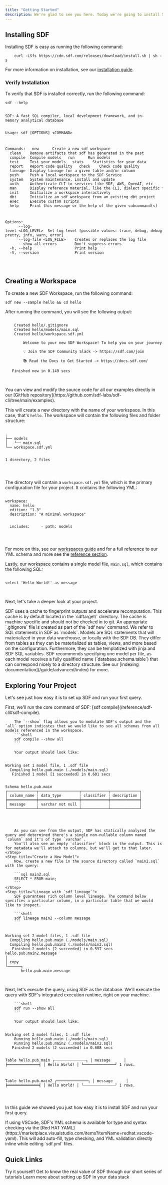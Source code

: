 ```yaml
---
title: "Getting Started"
description: We're glad to see you here. Today we're going to install SDF and create a hello world project. Let's get started.
---
```


## Installing SDF

Installing SDF is easy as running the following command:
```shell 
    curl -LSfs https://cdn.sdf.com/releases/download/install.sh | sh -s
``` 

For more information on installation, see our [installation guide](/introduction/install).

### Verify Installation

To verify that SDF is installed correctly, run the following command:

```shell
sdf --help
```

<div className="bg-[#0F1117] dark:bg-codeblock rounded-xl dark:ring-1 dark:ring-gray-800/50 relative">
<pre style={{ fontFamily: 'monospace', backgroundColor: 'transparent' }} className='language-shell'>
<code className='language-shell'>
SDF:&nbsp;A&nbsp;fast&nbsp;SQL&nbsp;compiler,&nbsp;local&nbsp;development&nbsp;framework,&nbsp;and&nbsp;in&#45;memory&nbsp;analytical&nbsp;database

Usage:&nbsp;sdf&nbsp;[OPTIONS]&nbsp;&lt;COMMAND&gt;

Commands:
&nbsp;&nbsp;new&nbsp;&nbsp;&nbsp;&nbsp;&nbsp;&nbsp;Create&nbsp;a&nbsp;new&nbsp;sdf&nbsp;workspace
&nbsp;&nbsp;clean&nbsp;&nbsp;&nbsp;&nbsp;Remove&nbsp;artifacts&nbsp;that&nbsp;sdf&nbsp;has&nbsp;generated&nbsp;in&nbsp;the&nbsp;past
&nbsp;&nbsp;compile&nbsp;&nbsp;Compile&nbsp;models
&nbsp;&nbsp;run&nbsp;&nbsp;&nbsp;&nbsp;&nbsp;&nbsp;Run&nbsp;models
&nbsp;&nbsp;test&nbsp;&nbsp;&nbsp;&nbsp;&nbsp;Test&nbsp;your&nbsp;models
&nbsp;&nbsp;stats&nbsp;&nbsp;&nbsp;&nbsp;Statistics&nbsp;for&nbsp;your&nbsp;data
&nbsp;&nbsp;report&nbsp;&nbsp;&nbsp;Report&nbsp;code&nbsp;quality
&nbsp;&nbsp;check&nbsp;&nbsp;&nbsp;&nbsp;Check&nbsp;code&nbsp;quality
&nbsp;&nbsp;lineage&nbsp;&nbsp;Display&nbsp;lineage&nbsp;for&nbsp;a&nbsp;given&nbsp;table&nbsp;and/or&nbsp;column
&nbsp;&nbsp;push&nbsp;&nbsp;&nbsp;&nbsp;&nbsp;Push&nbsp;a&nbsp;local&nbsp;workspace&nbsp;to&nbsp;the&nbsp;SDF&nbsp;Service
&nbsp;&nbsp;system&nbsp;&nbsp;&nbsp;System&nbsp;maintenance,&nbsp;install&nbsp;and&nbsp;update
&nbsp;&nbsp;auth&nbsp;&nbsp;&nbsp;&nbsp;&nbsp;Authenticate&nbsp;CLI&nbsp;to&nbsp;services&nbsp;like&nbsp;SDF,&nbsp;AWS,&nbsp;OpenAI,&nbsp;etc
&nbsp;&nbsp;man&nbsp;&nbsp;&nbsp;&nbsp;&nbsp;&nbsp;Display&nbsp;reference&nbsp;material,&nbsp;like&nbsp;the&nbsp;CLI,&nbsp;dialect&nbsp;specific&nbsp;functions,&nbsp;schemas&nbsp;for&nbsp;authoring&nbsp;and&nbsp;interchange
&nbsp;&nbsp;init&nbsp;&nbsp;&nbsp;&nbsp;&nbsp;Initialize&nbsp;a&nbsp;workspace&nbsp;interactively
&nbsp;&nbsp;dbt&nbsp;&nbsp;&nbsp;&nbsp;&nbsp;&nbsp;Initialize&nbsp;an&nbsp;sdf&nbsp;workspace&nbsp;from&nbsp;an&nbsp;existing&nbsp;dbt&nbsp;project
&nbsp;&nbsp;exec&nbsp;&nbsp;&nbsp;&nbsp;&nbsp;Execute&nbsp;custom&nbsp;scripts
&nbsp;&nbsp;help&nbsp;&nbsp;&nbsp;&nbsp;&nbsp;Print&nbsp;this&nbsp;message&nbsp;or&nbsp;the&nbsp;help&nbsp;of&nbsp;the&nbsp;given&nbsp;subcommand(s)

Options:
&nbsp;&nbsp;&nbsp;&nbsp;&nbsp;&nbsp;&#45;&#45;log&#45;level&nbsp;&lt;LOG_LEVEL&gt;&nbsp;&nbsp;Set&nbsp;log&nbsp;level&nbsp;[possible&nbsp;values:&nbsp;trace,&nbsp;debug,&nbsp;debug&#45;pretty,&nbsp;info,&nbsp;warn,&nbsp;error]
&nbsp;&nbsp;&nbsp;&nbsp;&nbsp;&nbsp;&#45;&#45;log&#45;file&nbsp;&lt;LOG_FILE&gt;&nbsp;&nbsp;&nbsp;&nbsp;Creates&nbsp;or&nbsp;replaces&nbsp;the&nbsp;log&nbsp;file
&nbsp;&nbsp;&nbsp;&nbsp;&nbsp;&nbsp;&#45;&#45;show&#45;all&#45;errors&nbsp;&nbsp;&nbsp;&nbsp;&nbsp;&nbsp;&nbsp;&nbsp;Don&#39;t&nbsp;suppress&nbsp;errors
&nbsp;&nbsp;&#45;h,&nbsp;&#45;&#45;help&nbsp;&nbsp;&nbsp;&nbsp;&nbsp;&nbsp;&nbsp;&nbsp;&nbsp;&nbsp;&nbsp;&nbsp;&nbsp;&nbsp;&nbsp;&nbsp;&nbsp;&nbsp;&nbsp;Print&nbsp;help
&nbsp;&nbsp;&#45;V,&nbsp;&#45;&#45;version&nbsp;&nbsp;&nbsp;&nbsp;&nbsp;&nbsp;&nbsp;&nbsp;&nbsp;&nbsp;&nbsp;&nbsp;&nbsp;&nbsp;&nbsp;&nbsp;Print&nbsp;version

</code>
</pre>
</div>

## Creating a Workspace

To create a new SDF Workspace, run the following command:

```shell
sdf new --sample hello && cd hello
```
After running the command, you will see the following output: 
 
<div className="bg-[#0F1117] dark:bg-codeblock rounded-xl dark:ring-1 dark:ring-gray-800/50 relative">
<pre style={{ fontFamily: 'monospace', backgroundColor: 'transparent' }} className='language-shell'>
<code className='language-shell'>
&nbsp;&nbsp;&nbsp;&nbsp;Created&nbsp;hello/.gitignore
&nbsp;&nbsp;&nbsp;&nbsp;Created&nbsp;hello/models/main.sql
&nbsp;&nbsp;&nbsp;&nbsp;Created&nbsp;hello/workspace.sdf.yml
&nbsp;
&nbsp;&nbsp;&nbsp;&nbsp;&nbsp;&nbsp;&nbsp;&nbsp;Welcome&nbsp;to&nbsp;your&nbsp;new&nbsp;SDF&nbsp;Workspace!&nbsp;To&nbsp;help&nbsp;you&nbsp;on&nbsp;your&nbsp;journey:
&nbsp;&nbsp;&nbsp;&nbsp;&nbsp;&nbsp;&nbsp;&nbsp;
&nbsp;&nbsp;&nbsp;&nbsp;&nbsp;&nbsp;&nbsp;&nbsp;💡&nbsp;Join&nbsp;the&nbsp;SDF&nbsp;Community&nbsp;Slack&nbsp;&#45;&gt;&nbsp;https://sdf.com/join&nbsp;
&nbsp;&nbsp;&nbsp;&nbsp;&nbsp;&nbsp;&nbsp;&nbsp;
&nbsp;&nbsp;&nbsp;&nbsp;&nbsp;&nbsp;&nbsp;&nbsp;📚&nbsp;Read&nbsp;the&nbsp;Docs&nbsp;to&nbsp;Get&nbsp;Started&nbsp;&#45;&gt;&nbsp;https://docs.sdf.com/
&nbsp;&nbsp;&nbsp;&nbsp;&nbsp;&nbsp;&nbsp;&nbsp;
&nbsp;&nbsp;&nbsp;Finished&nbsp;new&nbsp;in&nbsp;0.149&nbsp;secs

</code>
</pre>
</div>

<Tip>
    You can view and modify the source code for all our examples directly in our [GitHub repository](https://github.com/sdf-labs/sdf-cli/tree/main/examples).
</Tip>

This will create a new directory with the name of your workspace. In this case, that's `hello`. The workspace will contain the following files and folder structure:

<div className="bg-[#0F1117] dark:bg-codeblock rounded-xl dark:ring-1 dark:ring-gray-800/50 relative">
<pre style={{ fontFamily: 'monospace', backgroundColor: 'transparent' }} className='language-shell'>
<code className='language-shell'>
.
├──&nbsp;models
│  &nbsp;└──&nbsp;main.sql
└──&nbsp;workspace.sdf.yml

1&nbsp;directory,&nbsp;2&nbsp;files

</code>
</pre>
</div>

The directory will contain a `workspace.sdf.yml` file, which is the primary configuration file for your project. It contains the following YML:

<div className="bg-[#0F1117] dark:bg-codeblock rounded-xl dark:ring-1 dark:ring-gray-800/50 relative">
<pre style={{ fontFamily: 'monospace', backgroundColor: 'transparent' }} className='language-yml'>
<code className='language-yml'>
workspace:
&nbsp;&nbsp;name:&nbsp;hello
&nbsp;&nbsp;edition:&nbsp;&quot;1.3&quot;
&nbsp;&nbsp;description:&nbsp;&quot;A&nbsp;minimal&nbsp;workspace&quot;

&nbsp;&nbsp;includes:
&nbsp;&nbsp;&nbsp;&nbsp;&#45;&nbsp;path:&nbsp;models

</code>
</pre>
</div>

For more on this, see our [workspaces guide](/guide/setup/workspaces) and for a full reference to our YML schema and more see the [reference section](/reference/sdf-yml).

Lastly, our workspace contains a single model file, `main.sql`, which contains the following SQL:

<div className="bg-[#0F1117] dark:bg-codeblock rounded-xl dark:ring-1 dark:ring-gray-800/50 relative">
<pre style={{ fontFamily: 'monospace', backgroundColor: 'transparent' }} className='language-sql'>
<code className='language-sql'>
select&nbsp;&#39;Hello&nbsp;World!&#39;&nbsp;as&nbsp;message

</code>
</pre>
</div>

Next, let's take a deeper look at your project.

<Note>
SDF uses a cache to fingerprint outputs and accelerate recomputation. This cache is by default located in the `sdftarget/` directory.
The cache is machine specific and should not be checked in to git. An appropriate `.gitignore` file is created as part of the `sdf new` command.
</Note>

<Info>
    We refer to SQL statements in SDF as `models`. Models are SQL statements that will materialized in your data warehouse, or locally with the SDF DB. They differ from tables
    as they can be materialized as tables, views, and more based on the configuration. Furthermore, they can be templatized with jinja and SDF SQL variables. SDF recommends specifying one model per file, as each model receives a fully qualified name (`database.schema.table`) that can correspond nicely to a directory structure.
    See our [indexing documentation](/guide/advanced/index) for more.
</Info>

## Exploring Your Project

Let's see just how easy it is to set up SDF and run your first query.

<Steps>
    <Step title="Static Analysis with `sdf compile`">        
        First, we'll run the core command of SDF: [sdf compile](/reference/sdf-cli#sdf-compile). 
        
        The `--show` flag allows you to modulate SDF's output and the `all` option indicates that we would like to see all schemas from all models referenced in the workspace.
        ```shell
        sdf compile --show all
        ```
         
        Your output should look like:
<div className="bg-[#0F1117] dark:bg-codeblock rounded-xl dark:ring-1 dark:ring-gray-800/50 relative">
<pre style={{ fontFamily: 'monospace', backgroundColor: 'transparent' }} className='language-shell'>
<code className='language-shell'>
Working&nbsp;set&nbsp;1&nbsp;model&nbsp;file,&nbsp;1&nbsp;.sdf&nbsp;file
&nbsp;&nbsp;Compiling&nbsp;hello.pub.main&nbsp;(./models/main.sql)
&nbsp;&nbsp;&nbsp;Finished&nbsp;1&nbsp;model&nbsp;[1&nbsp;succeeded]&nbsp;in&nbsp;0.601&nbsp;secs

Schema&nbsp;hello.pub.main
┌─────────────┬──────────────────┬────────────┬─────────────┐
│&nbsp;column_name&nbsp;┆&nbsp;data_type&nbsp;&nbsp;&nbsp;&nbsp;&nbsp;&nbsp;&nbsp;&nbsp;┆&nbsp;classifier&nbsp;┆&nbsp;description&nbsp;│
╞═════════════╪══════════════════╪════════════╪═════════════╡
│&nbsp;message&nbsp;&nbsp;&nbsp;&nbsp;&nbsp;┆&nbsp;varchar&nbsp;not&nbsp;null&nbsp;┆&nbsp;&nbsp;&nbsp;&nbsp;&nbsp;&nbsp;&nbsp;&nbsp;&nbsp;&nbsp;&nbsp;&nbsp;┆&nbsp;&nbsp;&nbsp;&nbsp;&nbsp;&nbsp;&nbsp;&nbsp;&nbsp;&nbsp;&nbsp;&nbsp;&nbsp;│
└─────────────┴──────────────────┴────────────┴─────────────┘

</code>
</pre>
</div>

        As you can see from the output, SDF has statically analyzed the query and determined there's a single non-nullable column named `column` and it's of type `varchar`. 
        You'll also see an empty `classifier` block in the output. This is for metadata we'll attach to columns, but we'll get to that later.
    </Step>
    <Step title="Create a New Model">
        Now, create a new file in the source directory called `main2.sql` with the query:

        ```sql main2.sql
        SELECT * FROM main;
        ```
    </Step>
    <Step title="Lineage with `sdf lineage`">
        SDF guarantees rich column level lineage. The command below specifies a particular column, in a particular table that we would like to inspect.
        
        ```shell
        sdf lineage main2 --column message
        ```


<div className="bg-[#0F1117] dark:bg-codeblock rounded-xl dark:ring-1 dark:ring-gray-800/50 relative">
<pre style={{ fontFamily: 'monospace', backgroundColor: 'transparent' }} className='language-shell'>
<code className='language-shell'>
Working&nbsp;set&nbsp;2&nbsp;model&nbsp;files,&nbsp;1&nbsp;.sdf&nbsp;file
&nbsp;&nbsp;Compiling&nbsp;hello.pub.main&nbsp;(./models/main.sql)
&nbsp;&nbsp;Compiling&nbsp;hello.pub.main2&nbsp;(./models/main2.sql)
&nbsp;&nbsp;&nbsp;Finished&nbsp;2&nbsp;models&nbsp;[2&nbsp;succeeded]&nbsp;in&nbsp;0.597&nbsp;secs
hello.pub.main2.message
│
│&nbsp;copy
└──────┐
&nbsp;&nbsp;&nbsp;&nbsp;&nbsp;&nbsp;&nbsp;hello.pub.main.message

</code>
</pre>
</div>
    </Step>
    <Step title="Execution with `sdf run`">
        Next, let's execute the query, using SDF as the database. We'll execute the query with SDF's integrated execution runtime, right on your machine.
        
        ```shell
        sdf run --show all
        ```

        Your output should look like:
<div className="bg-[#0F1117] dark:bg-codeblock rounded-xl dark:ring-1 dark:ring-gray-800/50 relative">
<pre style={{ fontFamily: 'monospace', backgroundColor: 'transparent' }} className='language-shell'>
<code className='language-shell'>
Working&nbsp;set&nbsp;2&nbsp;model&nbsp;files,&nbsp;1&nbsp;.sdf&nbsp;file
&nbsp;&nbsp;&nbsp;&nbsp;Running&nbsp;hello.pub.main&nbsp;(./models/main.sql)
&nbsp;&nbsp;&nbsp;&nbsp;Running&nbsp;hello.pub.main2&nbsp;(./models/main2.sql)
&nbsp;&nbsp;&nbsp;Finished&nbsp;2&nbsp;models&nbsp;[2&nbsp;succeeded]&nbsp;in&nbsp;0.608&nbsp;secs

Table&nbsp;hello.pub.main
┌──────────────┐
│&nbsp;message&nbsp;&nbsp;&nbsp;&nbsp;&nbsp;&nbsp;│
╞══════════════╡
│&nbsp;Hello&nbsp;World!&nbsp;│
└──────────────┘
1&nbsp;rows.

Table&nbsp;hello.pub.main2
┌──────────────┐
│&nbsp;message&nbsp;&nbsp;&nbsp;&nbsp;&nbsp;&nbsp;│
╞══════════════╡
│&nbsp;Hello&nbsp;World!&nbsp;│
└──────────────┘
1&nbsp;rows.

</code>
</pre>
</div>
    </Step>
</Steps>

In this guide we showed you just how easy it is to install SDF and run your first query.

<Tip>
    If using VSCode, SDF's YML schema is available for type and syntax checking via the [Red HAT YAML](https://marketplace.visualstudio.com/items?itemName=redhat.vscode-yaml). This will
    add auto-fill, type checking, and YML validation directly inline while editing `sdf.yml` files.
</Tip>



## Quick Links
<CardGroup cols={2}>
  <Card title="Tutorials" href="/tutorials/tutorials-intro">
    Try it yourself! Get to know the real value of SDF through our short series of tutorials
  </Card>
    <Card title="Setup SDF" href="/guide/setup/io">
    Learn more about setting up SDF in your data stack
  </Card>
</CardGroup> 

